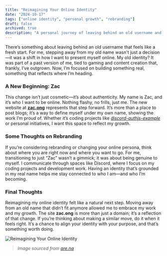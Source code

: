 ```yaml
---
title: "Reimagining Your Online Identity"
date: "2024-10-17"
tags: ["online identity", "personal growth", "rebranding"]
draft: false
archived: true
description: "A personal journey of leaving behind an old username and stepping into a more authentic online persona."
---
```

There’s something about leaving behind an old username that feels like a fresh start. For me, stepping away from my old name wasn't just a decision—it was a shift in how I want to present myself online. My old identity? It was part of a past version of me, tied to gaming and content creation that, frankly, I’ve outgrown. Now, I’m focused on building something real, something that reflects where I’m heading.

### A New Beginning: Zac

This change isn’t just cosmetic—it’s about authenticity. My name is Zac, and it’s who I want to be online. Nothing flashy, no frills, just me. The new website at [**zac.ong**](/) represents that step forward. It’s more than a place to post blogs; it’s a way to define myself under my own name, showing the work I’m proud of. Whether it’s coding projects like [*discord-authjs-example*](https://github.com/Trixzyy/discord-authjs-example) or personal initiatives, I want this space to reflect my growth.

### Some Thoughts on Rebranding

If you’re considering rebranding or changing your online persona, think about where you are right now and where you want to go. For me, transitioning to just “Zac” wasn’t a gimmick; it was about being genuine to myself. I communicate through spaces like Discord, where I focus on my coding projects and development work. Having an identity that’s grounded in my real name helps me stay connected to who I am—and who I’m becoming.

### Final Thoughts

Reimagining my online identity felt like a natural next step. Moving away from an old name that didn’t fit anymore allowed me to embrace my work and my growth. The site **zac.ong** is more than just a domain; it’s a reflection of that change. If you’re thinking about making a similar move, do it when it feels right. It’s a chance to align your identity with your purpose, and that’s something worth doing.

![Reimagining Your Online Identity](/blog/reimagining-your-online-identity/online-identity.png)
> *Image sourced from [are.na](https://www.are.na/block/2898901)*
